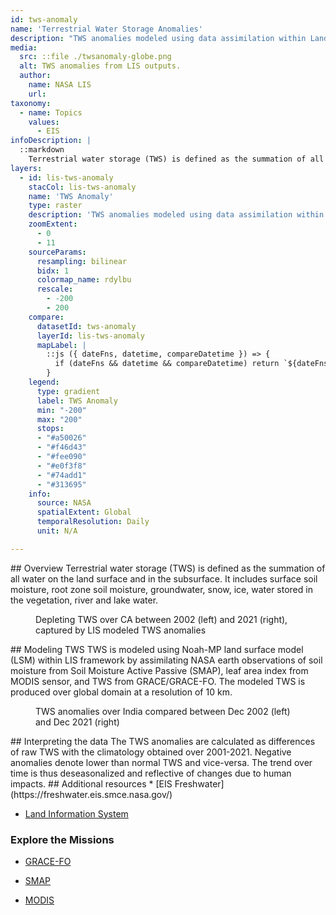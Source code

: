 ```yaml
---
id: tws-anomaly
name: 'Terrestrial Water Storage Anomalies'
description: "TWS anomalies modeled using data assimilation within Land Information System framework"
media:
  src: ::file ./twsanomaly-globe.png
  alt: TWS anomalies from LIS outputs.
  author:
    name: NASA LIS
    url:
taxonomy:
  - name: Topics
    values:
      - EIS
infoDescription: |
  ::markdown
    Terrestrial water storage (TWS) is defined as the summation of all water on the land surface and in the subsurface. It includes surface soil moisture, root zone soil moisture, groundwater, snow, ice, water stored in the vegetation, river and lake water.
layers:
  - id: lis-tws-anomaly
    stacCol: lis-tws-anomaly
    name: 'TWS Anomaly'
    type: raster
    description: 'TWS anomalies modeled using data assimilation within Land Information System framework'
    zoomExtent:
      - 0
      - 11
    sourceParams:
      resampling: bilinear
      bidx: 1
      colormap_name: rdylbu
      rescale:
        - -200
        - 200
    compare:
      datasetId: tws-anomaly
      layerId: lis-tws-anomaly
      mapLabel: |
        ::js ({ dateFns, datetime, compareDatetime }) => {
          if (dateFns && datetime && compareDatetime) return `${dateFns.format(datetime, 'DD LLL yyyy')} VS ${dateFns.format(compareDatetime, 'DD LLL yyyy')}`;        
        }
    legend:
      type: gradient
      label: TWS Anomaly
      min: "-200"
      max: "200"
      stops:
      - "#a50026"
      - "#f46d43"
      - "#fee090"
      - "#e0f3f8"
      - "#74add1"
      - "#313695"
    info:
      source: NASA
      spatialExtent: Global
      temporalResolution: Daily 
      unit: N/A 

---
```

<Block type='full'>
<Prose>
## Overview
Terrestrial water storage (TWS) is defined as the summation of all water on the land surface and in the subsurface. It includes surface soil moisture, root zone soil moisture, groundwater, snow, ice, water stored in the vegetation, river and lake water.
</Prose>
  <Figure>
  <Map
    datasetId='tws-anomaly'
    layerId='lis-tws-anomaly'
    dateTime='2002-12-01'
    zoom={4}
    center={[-116,36]}
    compareDateTime='2021-12-01'
  />
  <Caption
    attrAuthor='NASA'
    attrUrl='https://nasa.gov/'
  >
  Depleting TWS over CA between 2002 (left) and 2021 (right), captured by LIS modeled TWS anomalies
</Caption>
  </Figure>

</Block>


<Block>
<Prose>
## Modeling TWS 
TWS is modeled using Noah-MP land surface model (LSM) within LIS framework by assimilating NASA earth observations of soil moisture from Soil Moisture Active Passive (SMAP), leaf area index from MODIS sensor, and TWS from GRACE/GRACE-FO. The modeled TWS is produced over global domain at a resolution of 10 km. 
</Prose>
</Block>

<Block type='full'>
  <Figure>
  <Map
    datasetId='tws-anomaly'
    layerId='lis-tws-anomaly'
    dateTime='2002-12-01'
    zoom={4}
    center={[77.63,24.27]}
    compareDateTime='2021-12-01'
  />
  <Caption
    attrAuthor='NASA'
    attrUrl='https://nasa.gov/'
  >
  TWS anomalies over India compared between Dec 2002 (left) and Dec 2021 (right) 
</Caption>
  </Figure>
<Prose>
## Interpreting the data
The TWS anomalies are calculated as differences of raw TWS with the climatology obtained over 2001-2021. Negative anomalies denote lower than normal TWS and vice-versa. The trend over time is thus deseasonalized and reflective of changes due to human impacts.
</Prose>
</Block>

<Block>
<Prose>
## Additional resources
* [EIS Freshwater](https://freshwater.eis.smce.nasa.gov/)

* [Land Information System](https://lis.gsfc.nasa.gov/)

### Explore the Missions
* [GRACE-FO](https://gracefo.jpl.nasa.gov/data/grace-fo-data/)

* [SMAP](https://smap.jpl.nasa.gov/)

* [MODIS](https://modis.gsfc.nasa.gov/)
</Prose>
</Block>
